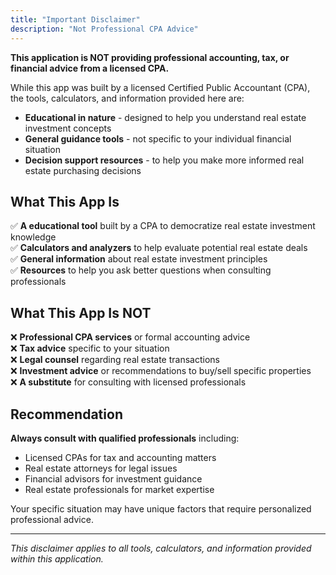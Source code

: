 ```yaml
---
title: "Important Disclaimer"
description: "Not Professional CPA Advice"
---
```


**This application is NOT providing professional accounting, tax, or financial advice from a licensed CPA.**

While this app was built by a licensed Certified Public Accountant (CPA), the tools, calculators, and information provided here are:

- **Educational in nature** - designed to help you understand real estate investment concepts
- **General guidance tools** - not specific to your individual financial situation
- **Decision support resources** - to help you make more informed real estate purchasing decisions

## What This App Is

✅ **A educational tool** built by a CPA to democratize real estate investment knowledge\
✅ **Calculators and analyzers** to help evaluate potential real estate deals\
✅ **General information** about real estate investment principles\
✅ **Resources** to help you ask better questions when consulting professionals

## What This App Is NOT

❌ **Professional CPA services** or formal accounting advice\
❌ **Tax advice** specific to your situation\
❌ **Legal counsel** regarding real estate transactions\
❌ **Investment advice** or recommendations to buy/sell specific properties\
❌ **A substitute** for consulting with licensed professionals

## Recommendation

**Always consult with qualified professionals** including:

- Licensed CPAs for tax and accounting matters
- Real estate attorneys for legal issues
- Financial advisors for investment guidance
- Real estate professionals for market expertise

Your specific situation may have unique factors that require personalized professional advice.

---

_This disclaimer applies to all tools, calculators, and information provided within this application._